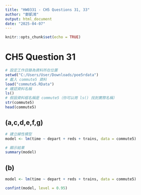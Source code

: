 ---
title: "HW0331 - CH5 Questions 31, 33"
author: "鄭凱鴻"
output: html_document
date: "2025-04-07"
---

```{r setup, include=FALSE}
knitr::opts_chunk$set(echo = TRUE)
```

# **CH5 Question 31**

```{r}
# 設定工作目錄為資料所在位置
setwd("C:/Users/User/Downloads/poe5rdata")
# 載入 commute5 資料
load("commute5.RData")
# 確認資料名稱
ls()
# 假設資料框名稱是 commute5（你可以用 ls() 找到實際名稱）
str(commute5)
head(commute5)
```
## **(a,c,d,e,f,g) **

```{r}
# 建立線性模型
model <- lm(time ~ depart + reds + trains, data = commute5)

# 顯示結果
summary(model)
```
## **(b) **
```{r}
model <- lm(time ~ depart + reds + trains, data = commute5)

confint(model, level = 0.95)
```